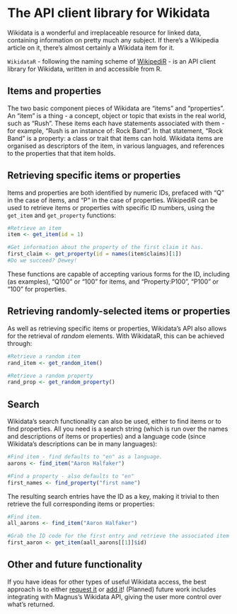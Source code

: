 <!--
%\VignetteEngine{knitr::knitr}
%\VignetteIndexEntry{urltools}
-->

# The API client library for Wikidata
Wikidata is a wonderful and irreplaceable resource for linked data, containing information on pretty much any subject. If there's a Wikipedia article on it, there's almost certainly a Wikidata item for it.

<code>WikidataR</code> - following the naming scheme of [WikipediR](https://github.com/Ironholds/WikipediR#thanks-and-misc) - is an API client library for Wikidata, written in and accessible from R.

## Items and properties
The two basic component pieces of Wikidata are "items" and "properties". An "item" is a thing - a concept, object or
topic that exists in the real world, such as "Rush". These items each have statements associated with them - for
example, "Rush is an instance of: Rock Band". In that statement, "Rock Band" is a property: a class or trait
that items can hold. Wikidata items are organised as descriptors of the item, in various languages, and references to the properties that that item holds.

## Retrieving specific items or properties
Items and properties are both identified by numeric IDs, prefaced with "Q" in the case of items,
and "P" in the case of properties. WikipediR can be used to retrieve items or properties with specific
ID numbers, using the <code>get\_item</code> and <code>get\_property</code> functions:

```r
#Retrieve an item 
item <- get_item(id = 1)

#Get information about the property of the first claim it has.
first_claim <- get_property(id = names(item$claims)[1])
#Do we succeed? Dewey!
```

These functions are capable of accepting various forms for the ID, including (as examples), "Q100" or "100"
for items, and "Property:P100", "P100" or "100" for properties.

## Retrieving randomly-selected items or properties
As well as retrieving specific items or properties, Wikidata's API also allows for the retrieval of *random*
elements. With WikidataR, this can be achieved through:

```r
#Retrieve a random item
rand_item <- get_random_item()

#Retrieve a random property
rand_prop <- get_random_property()
```

## Search
Wikidata's search functionality can also be used, either to find items or to find properties. All you need is
a search string (which is run over the names and descriptions of items or properties) and a language code
(since Wikidata's descriptions can be in many languages):

```r
#Find item - find defaults to "en" as a language.
aarons <- find_item("Aaron Halfaker")

#Find a property - also defaults to "en"
first_names <- find_property("first name")
```

The resulting search entries have the ID as a key, making it trivial to then retrieve the full corresponding
items or properties:

```r
#Find item.
all_aarons <- find_item("Aaron Halfaker")

#Grab the ID code for the first entry and retrieve the associated item data.
first_aaron <- get_item(aall_aarons[[1]]$id)
```

## Other and future functionality
If you have ideas for other types of useful Wikidata access, the best approach
is to either [request it](https://github.com/Ironholds/WikidataR/issues) or [add it](https://github.com/Ironholds/WikidataR/pulls)! (Planned) future work includes integrating with Magnus's Wikidata API, giving the user more control
over what's returned.


